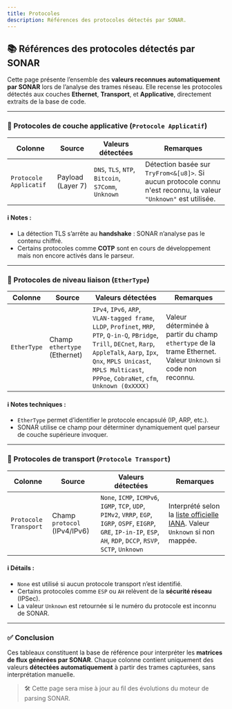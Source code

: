 ```yaml
---
title: Protocoles
description: Références des protocoles détectés par SONAR.
---
```


## 📚 Références des protocoles détectés par SONAR

Cette page présente l’ensemble des **valeurs reconnues automatiquement par SONAR** lors de l’analyse des trames réseau. Elle recense les protocoles détectés aux couches **Ethernet**, **Transport**, et **Applicative**, directement extraits de la base de code.

---

### 🧩 Protocoles de couche applicative (`Protocole Applicatif`)

| **Colonne**            | **Source**        | **Valeurs détectées**                               | **Remarques**                                                                                                     |
| ---------------------- | ----------------- | --------------------------------------------------- | ----------------------------------------------------------------------------------------------------------------- |
| `Protocole Applicatif` | Payload (Layer 7) | `DNS`, `TLS`, `NTP`, `Bitcoin`, `S7Comm`, `Unknown` | Détection basée sur `TryFrom<&[u8]>`. Si aucun protocole connu n'est reconnu, la valeur `"Unknown"` est utilisée. |

#### ℹ️ Notes :

* La détection TLS s’arrête au **handshake** : SONAR n’analyse pas le contenu chiffré.
* Certains protocoles comme **COTP** sont en cours de développement mais non encore activés dans le parseur.

---

### 🔗 Protocoles de niveau liaison (`EtherType`)

| **Colonne** | **Source**                   | **Valeurs détectées**                                                                                                                                                                                                                             | **Remarques**                                                                                               |
| ----------- | ---------------------------- | ------------------------------------------------------------------------------------------------------------------------------------------------------------------------------------------------------------------------------------------------- | ----------------------------------------------------------------------------------------------------------- |
| `EtherType` | Champ `ethertype` (Ethernet) | `IPv4`, `IPv6`, `ARP`, `VLAN-tagged frame`, `LLDP`, `Profinet`, `MRP`, `PTP`, `Q-in-Q`, `PBridge`, `Trill`, `DECnet`, `Rarp`, `AppleTalk`, `Aarp`, `Ipx`, `Qnx`, `MPLS Unicast`, `MPLS Multicast`, `PPPoe`, `CobraNet`, `cfm`, `Unknown (0xXXXX)` | Valeur déterminée à partir du champ `ethertype` de la trame Ethernet. Valeur `Unknown` si code non reconnu. |

#### ℹ️ Notes techniques :

* `EtherType` permet d’identifier le protocole encapsulé (IP, ARP, etc.).
* SONAR utilise ce champ pour déterminer dynamiquement quel parseur de couche supérieure invoquer.

---

### 🚚 Protocoles de transport (`Protocole Transport`)

| **Colonne**           | **Source**                   | **Valeurs détectées**                                                                                                                                                     | **Remarques**                                                                                                                                          |
| --------------------- | ---------------------------- | ------------------------------------------------------------------------------------------------------------------------------------------------------------------------- | ------------------------------------------------------------------------------------------------------------------------------------------------------ |
| `Protocole Transport` | Champ `protocol` (IPv4/IPv6) | `None`, `ICMP`, `ICMPv6`, `IGMP`, `TCP`, `UDP`, `PIMv2`, `VRRP`, `EGP`, `IGRP`, `OSPF`, `EIGRP`, `GRE`, `IP-in-IP`, `ESP`, `AH`, `RDP`, `DCCP`, `RSVP`, `SCTP`, `Unknown` | Interprété selon la [liste officielle IANA](https://www.iana.org/assignments/protocol-numbers/protocol-numbers.xhtml). Valeur `Unknown` si non mappée. |

#### ℹ️ Détails :

* `None` est utilisé si aucun protocole transport n’est identifié.
* Certains protocoles comme `ESP` ou `AH` relèvent de la **sécurité réseau** (IPSec).
* La valeur `Unknown` est retournée si le numéro du protocole est inconnu de SONAR.

---

### ✅ Conclusion

Ces tableaux constituent la base de référence pour interpréter les **matrices de flux générées par SONAR**. Chaque colonne contient uniquement des valeurs **détectées automatiquement** à partir des trames capturées, sans interprétation manuelle.

> 🛠️ Cette page sera mise à jour au fil des évolutions du moteur de parsing SONAR.
